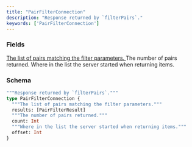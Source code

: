 ```yaml
---
title: "PairFilterConnection"
description: "Response returned by `filterPairs`."
keywords: ['PairFilterConnection']
---
```


### Fields

<a href="/api-reference/types/pairfilterresult">
  <ResponseField name="results" type="[PairFilterResult]">
    The list of pairs matching the filter parameters.
  </ResponseField>
</a>

<ResponseField name="count" type="Int">
  The number of pairs returned.
</ResponseField>

<ResponseField name="offset" type="Int">
  Where in the list the server started when returning items.
</ResponseField>

### Schema


```graphql 
"""Response returned by `filterPairs`."""
type PairFilterConnection {
  """The list of pairs matching the filter parameters."""
  results: [PairFilterResult]
  """The number of pairs returned."""
  count: Int
  """Where in the list the server started when returning items."""
  offset: Int
}
```
